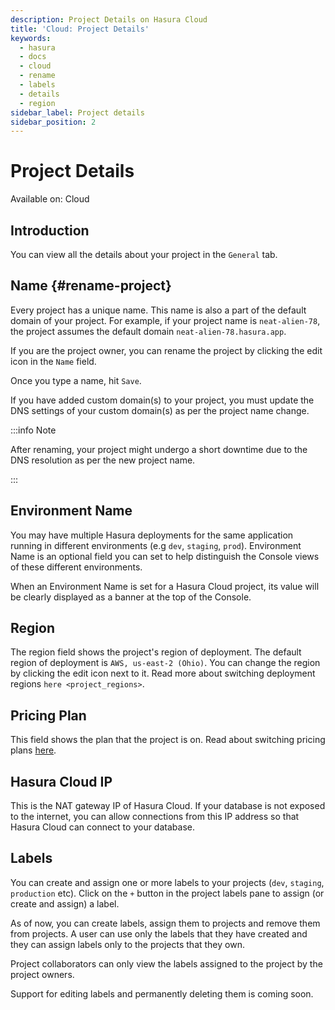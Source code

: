 ```yaml
---
description: Project Details on Hasura Cloud
title: 'Cloud: Project Details'
keywords:
  - hasura
  - docs
  - cloud
  - rename
  - labels
  - details
  - region
sidebar_label: Project details
sidebar_position: 2
---
```



# Project Details

<div className="badge badge--primary heading-badge">Available on: Cloud</div>

## Introduction

You can view all the details about your project in the `General` tab.

<Thumbnail src="/img/projects/general-details.png" alt="General tab" width="900px" />

## Name {#rename-project}

Every project has a unique name. This name is also a part of the default domain of your project. For example, if your
project name is `neat-alien-78`, the project assumes the default domain `neat-alien-78.hasura.app`.

If you are the project owner, you can rename the project by clicking the edit icon in the `Name` field.

<Thumbnail src="/img/projects/project-rename-before.png" alt="Project rename" width="900px" />

Once you type a name, hit `Save`.

<Thumbnail src="/img/projects/project-rename-in-progress.png" alt="Project renaming" width="900px" />

If you have added custom domain(s) to your project, you must update the DNS settings of your custom domain(s) as per the
project name change.

<Thumbnail src="/img/projects/project-rename-dns-update.png" alt="Project rename DNS update" width="900px" />

:::info Note

After renaming, your project might undergo a short downtime due to the DNS resolution as per the new project name.

:::

## Environment Name

You may have multiple Hasura deployments for the same application running in different environments (e.g `dev`, `staging`,
`prod`). Environment Name is an optional field you can set to help distinguish the Console views of these different
environments.

<Thumbnail src="/img/projects/project-adding-environment-name.png" alt="Adding an environment name" width="900px" />

When an Environment Name is set for a Hasura Cloud project, its value will be clearly displayed as a banner at the top of
the Console.

<Thumbnail
  src="/img/projects/project-environment-name-console.png"
  alt="Hasura Console with environment name banner"
  width="900px"
/>

## Region

The region field shows the project's region of deployment. The default region of deployment is `AWS, us-east-2 (Ohio)`.
You can change the region by clicking the edit icon next to it. Read more about switching deployment regions
`here <project_regions>`.

## Pricing Plan

This field shows the plan that the project is on. Read about switching pricing plans [here](/projects/pricing.mdx).

## Hasura Cloud IP

This is the NAT gateway IP of Hasura Cloud. If your database is not exposed to the internet, you can allow connections
from this IP address so that Hasura Cloud can connect to your database.

## Labels

You can create and assign one or more labels to your projects (`dev`, `staging`, `production` etc). Click on the `+`
button in the project labels pane to assign (or create and assign) a label.

<Thumbnail src="/img/projects/project-assign-label.png" alt="Project labels" width="900px" />

As of now, you can create labels, assign them to projects and remove them from projects. A user can use only the labels
that they have created and they can assign labels only to the projects that they own.

Project collaborators can only view the labels assigned to the project by the project owners.

Support for editing labels and permanently deleting them is coming soon.
